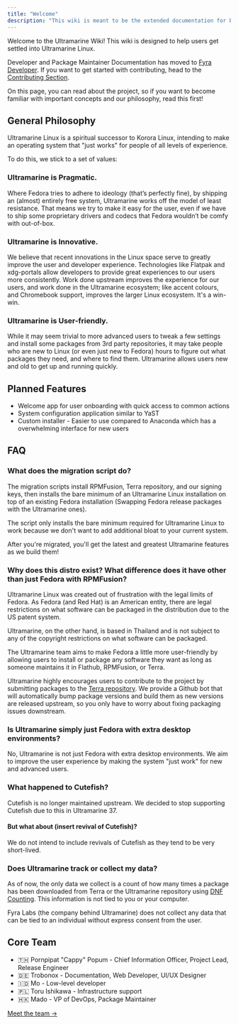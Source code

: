 ---
title: "Welcome"
description: "This wiki is meant to be the extended documentation for both end users and developers, so it is separated in those two categories."
---

Welcome to the Ultramarine Wiki! This wiki is designed to help users get settled into Ultramarine Linux.

Developer and Package Maintainer Documentation has moved to [Fyra Developer](https://developer.fyralabs.com). If you want to get started with contributing, head to the [Contributing Section](contributing/contributorguide).

On this page, you can read about the project, so if you want to become familiar with important concepts and our philosophy, read this first!

## General Philosophy

Ultramarine Linux is a spiritual successor to Korora Linux, intending to make an operating system that "just works" for people of all levels of experience.

To do this, we stick to a set of values:

### Ultramarine is Pragmatic.

Where Fedora tries to adhere to ideology (that’s perfectly fine), by shipping an (almost) entirely free system, Ultramarine works off the model of least resistance. That means we try to make it easy for the user, even if we have to ship some proprietary drivers and codecs that Fedora wouldn’t be comfy with out-of-box.

### Ultramarine is Innovative.

We believe that recent innovations in the Linux space serve to greatly improve the user and developer experience. Technologies like Flatpak and xdg-portals allow developers to provide great experiences to our users more consistently. Work done upstream improves the experience for our users, and work done in the Ultramarine ecosystem; like accent colours, and Chromebook support, improves the larger Linux ecosystem. It's a win-win.

### Ultramarine is User-friendly.

While it may seem trivial to more advanced users to tweak a few settings and install some packages from 3rd party repositories, it may take people who are new to Linux (or even just new to Fedora) hours to figure out what packages they need, and where to find them. Ultramarine allows users new and old to get up and running quickly.

## Planned Features

- Welcome app for user onboarding with quick access to common actions
- System configuration application similar to YaST
- Custom installer - Easier to use compared to Anaconda which has a overwhelming interface for new users

## FAQ

### What does the migration script do?

The migration scripts install RPMFusion, Terra repository, and our signing keys, then installs the bare minimum of an Ultramarine Linux installation on top of an existing Fedora installation (Swapping Fedora release packages with the Ultramarine ones).

The script only installs the bare minimum required for Ultramarine Linux to work because we don't want to add additional bloat to your current system.

After you're migrated, you'll get the latest and greatest Ultramarine features as we build them!

### Why does this distro exist? What difference does it have other than just Fedora with RPMFusion?

Ultramarine Linux was created out of frustration with the legal limits of Fedora. As Fedora (and Red Hat) is an American entity, there are legal restrictions on what software can be
packaged in the distribution due to the US patent system.

Ultramarine, on the other hand, is based in Thailand and is not subject to any of the copyright restrictions on what software can be packaged.

The Ultramarine team aims to make Fedora a little more user-friendly by allowing users to install or package any software they want as long as someone maintains it in Flathub, RPMFusion, or Terra.

Ultramarine highly encourages users to contribute to the project by submitting packages to the [Terra repository](https://terra.fyralabs.com). We provide a Github bot that will automatically bump package versions and build them as new versions are released upstream, so you only have to worry about fixing packaging issues downstream.

### Is Ultramarine simply just Fedora with extra desktop environments?

No, Ultramarine is not just Fedora with extra desktop environments. We aim to improve the user experience by making the system "just work" for new and advanced users.

### What happened to Cutefish?

Cutefish is no longer maintained upstream. We decided to stop supporting Cutefish due to this in Ultramarine 37.

#### But what about (insert revival of Cutefish)?

We do not intend to include revivals of Cutefish as they tend to be very short-lived.

### Does Ultramarine track or collect my data?

As of now, the only data we collect is a count of how many times a package has been downloaded from Terra or the Ultramarine repository using [DNF Counting](https://docs.fedoraproject.org/en-US/infra/sysadmin_guide/dnf-counting/). This information is not tied to you or your computer.

Fyra Labs (the company behind Ultramarine) does not collect any data that can be tied to an individual without express consent from the user.

## Core Team

- 🇹🇭 Pornpipat "Cappy" Popum - Chief Information Officer, Project Lead, Release Engineer
- 🇩🇪 Trobonox - Documentation, Web Developer, UI/UX Designer
- 🇮🇩 Mo - Low-level developer
- 🇵🇱 Toru Ishikawa - Infrastructure support
- 🇭🇰 Mado - VP of DevOps, Package Maintainer

[Meet the team →](https://fyralabs.com/about/#Meet:~:text=benefit%20of%20all.-,Meet%20the%20Team)
